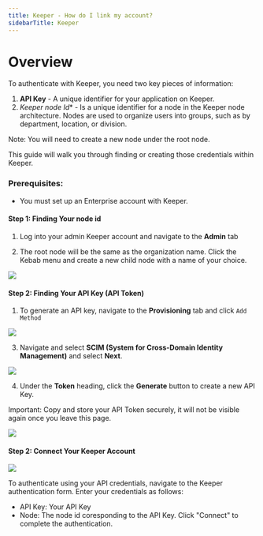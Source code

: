 ```yaml
---
title: Keeper - How do I link my account?
sidebarTitle: Keeper
---
```



# Overview

To authenticate with Keeper, you need two key pieces of information:
1. **API Key** - A unique identifier for your application on Keeper.
2. *Keeper node Id** - Is a unique identifier for a node in the Keeper node architecture. Nodes are used to organize users into groups, such as by department, location, or division.

Note: You will need to create a new node under the root node.

This guide will walk you through finding or creating those credentials within Keeper.


### Prerequisites:

- You must set up an Enterprise account with Keeper.


#### Step 1: Finding Your node id
1. Log into your admin Keeper account and navigate to the **Admin** tab

2. The root node will be the same as the organization name. Click the Kebab menu and create a new child node with a name of your choice.

<img src="/integrations/all/keeper/nango_admin_dashboard.png" />


#### Step 2: Finding Your API Key (API Token)

1. To generate an API key, navigate to the **Provisioning** tab and click `Add Method`

<img src="/integrations/all/keeper/nango_add_method.png" />


3. Navigate and select **SCIM (System for Cross-Domain Identity Management)** and select **Next**.

<img src="/integrations/all/keeper/nango_scim.png" />


4. Under the **Token** heading, click the **Generate** button to create a new API Key.

Important: Copy and store your API Token securely, it will not be visible again once you leave this page.

<img src="/integrations/all/keeper/nango_generate_key.png" />


#### Step 2: Connect Your Keeper Account

<img src="/integrations/all/keeper/nango_connet_ui.png" />

To authenticate using your API credentials, navigate to the Keeper authentication form.
Enter your credentials as follows:
- API Key: Your API Key
- Node: The node id coresponding to the API Key. 
Click "Connect" to complete the authentication.
